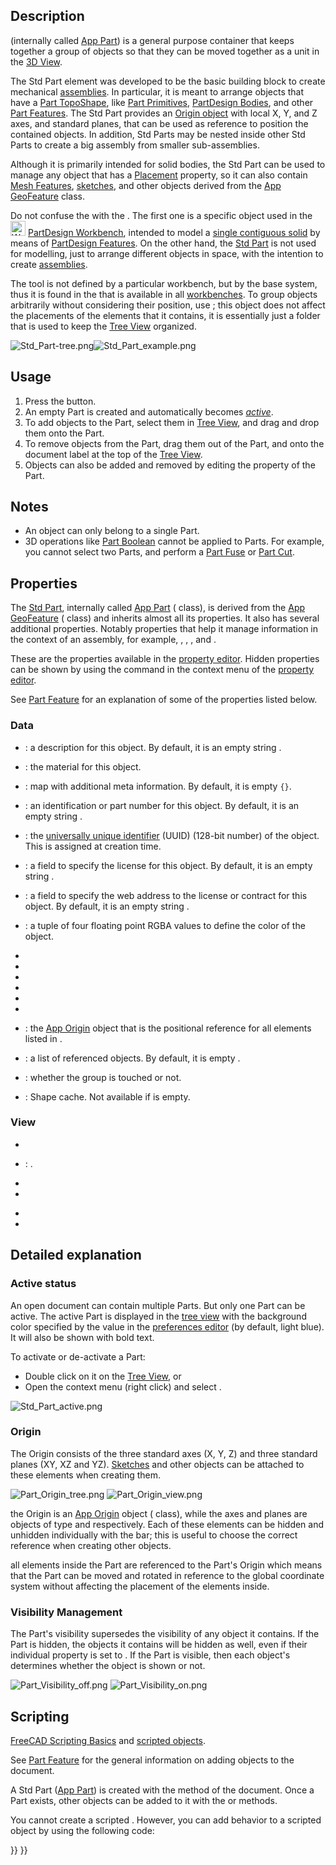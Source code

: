 <languages/>
<translate>

<!--T:17-->
{{Docnav
|
|[[Part_CoordinateSystem|Part CoordinateSystem]]
|[[Std_Base|Std Base]]
|IconL=
|IconR=Part_CoordinateSystem.svg
|IconC=Freecad.svg
}}

<!--T:1-->
{{GuiCommand
|Name=Std Part
|MenuLocation=None
|Workbenches=All
|Version=0.17
|SeeAlso=[[Std_Group|Std Group]], [[PartDesign_Body|PartDesign Body]]
}}

==Description== <!--T:2-->

<!--T:3-->
{{Button|[[File:Std_Part.svg|16px]] [[Std_Part|Std Part]]}} (internally called [[App_Part|App Part]]) is a general purpose container that keeps together a group of objects so that they can be moved together as a unit in the [[3D_View|3D View]].

<!--T:4-->
The Std Part element was developed to be the basic building block to create mechanical [[assembly|assemblies]]. In particular, it is meant to arrange objects that have a [[Part_TopoShape|Part TopoShape]], like [[Part_Primitives|Part Primitives]], [[PartDesign_Body|PartDesign Bodies]], and other [[Part_Feature|Part Features]]. The Std Part provides an [[#Origin|Origin object]] with local X, Y, and Z axes, and standard planes, that can be used as reference to position the contained objects. In addition, Std Parts may be nested inside other Std Parts to create a big assembly from smaller sub-assemblies.

<!--T:54-->
Although it is primarily intended for solid bodies, the Std Part can be used to manage any object that has a [[Placement|Placement]] property, so it can also contain [[Mesh_Feature|Mesh Features]], [[Sketch|sketches]], and other objects derived from the [[App_GeoFeature|App GeoFeature]] class.

<!--T:5-->
Do not confuse the {{Button|[[File:PartDesign_Body.svg|16px]] [[PartDesign_Body|PartDesign Body]]}} with the {{Button|[[File:Std_Part.svg|16px]] [[Std_Part|Std Part]]}}. The first one is a specific object used in the [[File:Workbench_PartDesign.svg|24px]] [[PartDesign_Workbench|PartDesign Workbench]], intended to model a [[PartDesign_Body#Single_contiguous_solid|single contiguous solid]] by means of [[PartDesign_Feature|PartDesign Features]]. On the other hand, the [[Std_Part|Std Part]] is not used for modelling, just to arrange different objects in space, with the intention to create [[assembly|assemblies]].

<!--T:87-->
The {{Button|[[File:Std_Part.svg|16px]] [[Std_Part|Std Part]]}} tool is not defined by a particular workbench, but by the base system, thus it is found in the {{MenuCommand|structure toolbar}} that is available in all [[Workbenches|workbenches]]. To group objects arbitrarily without considering their position, use {{Button|[[File:Std_Group.svg|16px]] [[Std_Group|Std Group]]}}; this object does not affect the placements of the elements that it contains, it is essentially just a folder that is used to keep the [[Tree_View|Tree View]] organized.

</translate>
[[File:Std Part-tree.png]][[File:Std Part example.png]]
<translate>

<!--T:21-->
{{Caption|Left: elements inside a Std Part in the [[Tree_View|Tree View]]. Right: objects positioned in space, referred to the Origin of the Std Part.}}

==Usage== <!--T:11-->

<!--T:12-->
# Press the {{Button|[[File:Std_Part.svg|16px]] [[Std_Part|Create part]]}} button.
# An empty Part is created and automatically becomes ''[[Std_Part#Active_status|active]]''.
# To add objects to the Part, select them in [[Tree_View|Tree View]], and drag and drop them onto the Part.
# To remove objects from the Part, drag them out of the Part, and onto the document label at the top of the [[Tree_View|Tree View]].
# Objects can also be added and removed by editing the {{PropertyData|Group}} property of the Part.

== Notes == <!--T:55-->

<!--T:56-->
* An object can only belong to a single Part.
* 3D operations like [[Part_Boolean|Part Boolean]] cannot be applied to Parts. For example, you cannot select two Parts, and perform a [[Part_Fuse|Part Fuse]] or [[Part_Cut|Part Cut]].

==Properties== <!--T:13-->

<!--T:57-->
The [[Std_Part|Std Part]], internally called [[App_Part|App Part]] ({{incode|App::Part}} class), is derived from the [[App_GeoFeature|App GeoFeature]] ({{incode|App::GeoFeature}} class) and inherits almost all its properties. It also has several additional properties. Notably properties that help it manage information in the context of an assembly, for example, {{PropertyData|Type}}, {{PropertyData|Id}}, {{PropertyData|License}}, {{PropertyData|LicenseURL}} and {{PropertyData|Group}}.

<!--T:59-->
These are the properties available in the [[Property_View|property editor]]. Hidden properties can be shown by using the {{MenuCommand|Show hidden}} command in the context menu of the [[Property_View|property editor]].

<!--T:93-->
See [[Part_Feature#Properties|Part Feature]] for an explanation of some of the properties listed below.

=== Data === <!--T:60-->

<!--T:61-->
{{TitleProperty|Base}}

<!--T:14-->
* {{PropertyData|Type|String}}: a description for this object. By default, it is an empty string {{value|""}}.
* {{PropertyData|Material|Link}}: the material for this object.
* {{PropertyData|Meta|Map|Hidden}}: map with additional meta information. By default, it is empty <code>{}</code>.
* {{PropertyData|Id|String}}: an identification or part number for this object. By default, it is an empty string {{value|""}}.
* {{PropertyData|Uid|UUID|Hidden}}: the [https://en.wikipedia.org/wiki/Universally_unique_identifier universally unique identifier] (UUID) (128-bit number) of the object. This is assigned at creation time.
* {{PropertyData|License|String}}: a field to specify the license for this object. By default, it is an empty string {{value|""}}.
* {{PropertyData|License URL|String}}: a field to specify the web address to the license or contract for this object. By default, it is an empty string {{value|""}}.
* {{PropertyData|Color|Color}}: a tuple of four floating point RGBA values to define the color of the object.
* {{PropertyData|Placement|Placement}}
* {{PropertyData|_ Element Map Version|String|Hidden}}
* {{PropertyData|Label|String}}
* {{PropertyData|Label2|String|Hidden}}
* {{PropertyData|Expression Engine|ExpressionEngine|Hidden}}
* {{PropertyData|Visibility|Bool|Hidden}}
* {{PropertyData|Origin|Link|Hidden}}: the [[App_OriginGroupExtension|App Origin]] object that is the positional reference for all elements listed in {{PropertyData|Group}}.
* {{PropertyData|Group|LinkList}}: a list of referenced objects. By default, it is empty {{value|[]}}.
* {{PropertyData|_ Group Touched|Bool|Hidden}}: whether the group is touched or not.

<!--T:94-->
{{TitleProperty|Part}}

<!--T:95-->
* {{PropertyData|_ Part_ Shape Cache|ShapeCache|Hidden}}: Shape cache. Not available if {{PropertyData|Group}} is empty.

=== View === <!--T:64-->

<!--T:96-->
{{TitleProperty|Base}}

<!--T:97-->
* {{PropertyView|Transform Origin|Placement|Hidden}}

<!--T:89-->
{{TitleProperty|Display Options}}

<!--T:90-->
* {{PropertyView|Display Mode|Enumeration}}: {{value|Group}}.
* {{PropertyView|Show In Tree|Bool}}
* {{PropertyView|Visibility|Bool}}

<!--T:91-->
{{TitleProperty|Selection}}

<!--T:92-->
* {{PropertyView|On Top When Selected|Enumeration}}
* {{PropertyView|Selection Style|Enumeration}}

== Detailed explanation == <!--T:70-->

===Active status=== <!--T:8-->

<!--T:71-->
An open document can contain multiple Parts. But only one Part can be active. The active Part is displayed in the [[Tree_View|tree view]] with the background color specified by the {{MenuCommand|Active container}} value in the [[Preferences_Editor#Colors|preferences editor]] (by default, light blue). It will also be shown with bold text.

<!--T:80-->
To activate or de-activate a Part:
* Double click on it on the [[Tree_View|Tree View]], or
* Open the context menu (right click) and select {{MenuCommand|Active object}}.

</translate>
[[File:Std_Part_active.png]]
<translate>

<!--T:81-->
{{Caption|Document with two Std Parts, of which the second one is active.}}

===Origin=== <!--T:9-->

<!--T:74-->
The Origin consists of the three standard axes (X, Y, Z) and three standard planes (XY, XZ and YZ). [[Sketch|Sketches]] and other objects can be attached to these elements when creating them.

</translate>
[[File:Part_Origin_tree.png]] [[File:Part_Origin_view.png]]
<translate>

<!--T:82-->
{{Caption|Left: Part Origin in the [[Tree_View|Tree View]]. Right: representation of the Origin elements in the [[3D_View|3D View]].}}

<!--T:83-->
{{Emphasis|Note:}} the Origin is an [[App_OriginGroupExtension|App Origin]] object ({{incode|App::Origin}} class), while the axes and planes are objects of type {{incode|App::Line}} and {{incode|App::Plane}} respectively. Each of these elements can be hidden and unhidden individually with the {{KEY|Space}} bar; this is useful to choose the correct reference when creating other objects.

<!--T:84-->
{{Emphasis|Note 2:}} all elements inside the Part are referenced to the Part's Origin which means that the Part can be moved and rotated in reference to the global coordinate system without affecting the placement of the elements inside.

===Visibility Management=== <!--T:10-->

<!--T:75-->
The Part's visibility supersedes the visibility of any object it contains. If the Part is hidden, the objects it contains will be hidden as well, even if their individual {{PropertyView|Visibility}} property is set to {{TRUE}}. If the Part is visible, then each object's {{PropertyView|Visibility}} determines whether the object is shown or not.

<!--T:85-->
[[File:Part_Visibility_off.png]] [[File:Part_Visibility_on.png]]
{{Caption|The visibility of the Std Part determines whether the objects grouped under it are shown in the [[3D_View|3D View]] or not. Left: the Part is hidden, so none of the objects will be shown in the [[3D_View|3D View]]. Right: the Part is visible, so each object controls its own visibility.}}

== Scripting == <!--T:26-->

<!--T:76-->
{{Emphasis|See also:}} [[FreeCAD_Scripting_Basics|FreeCAD Scripting Basics]] and [[Scripted_objects|scripted objects]].

<!--T:77-->
See [[Part_Feature|Part Feature]] for the general information on adding objects to the document.

<!--T:27-->
A Std Part ([[App_Part|App Part]]) is created with the {{incode|addObject()}} method of the document. Once a Part exists, other objects can be added to it with the {{incode|addObject()}} or {{incode|addObjects()}} methods.

</translate>
{{Code|code=
import FreeCAD as App

doc = App.newDocument()
part = App.ActiveDocument.addObject("App::Part", "Part")

obj1 = App.ActiveDocument.addObject("PartDesign::Body", "Body")
obj2 = App.ActiveDocument.addObject("Part::Box", "Box")

part.addObjects([obj1, obj2])
App.ActiveDocument.recompute()
}}
<translate>

<!--T:88-->
You cannot create a scripted {{incode|App::Part}}. However, you can add {{incode|App::Part}} behavior to a scripted {{incode|Part::FeaturePython}} object by using the following code:

</translate>
{{Code|code=
class MyGroup(object):
    def __init__(self, obj=None):
        self.Object = obj
        if obj:
            self.attach(obj)

    def dumps(self):
        return

    def loads(self, _state):
        return

    def attach(self, obj):
        obj.addExtension("App::OriginGroupExtensionPython")
        obj.Origin = FreeCAD.ActiveDocument.addObject("App::Origin", "Origin")

    def onDocumentRestored(self, obj):
        self.Object = obj

class ViewProviderMyGroup(object):
    def __init__(self, vobj=None):
        if vobj:
            vobj.Proxy = self
            self.attach(vobj)
        else:
            self.ViewObject = None

    def attach(self, vobj):
        vobj.addExtension("Gui::ViewProviderOriginGroupExtensionPython")
        self.ViewObject = vobj

    def dumps(self):
        return None

    def loads(self, _state):
        return None

App.ActiveDocument.addObject("Part::FeaturePython",
                             "Group",
                             MyGroup(),
                             ViewProviderMyGroup(),
                             True)
}}
<translate>


<!--T:18-->
{{Docnav
|
|[[Part_CoordinateSystem|Part CoordinateSystem]]
|[[Std_Base|Std Base]]
|IconL=
|IconR=Part_CoordinateSystem.svg
|IconC=Freecad.svg
}}

</translate>
{{Std_Base_navi{{#translation:}}}}
{{Userdocnavi{{#translation:}}}}